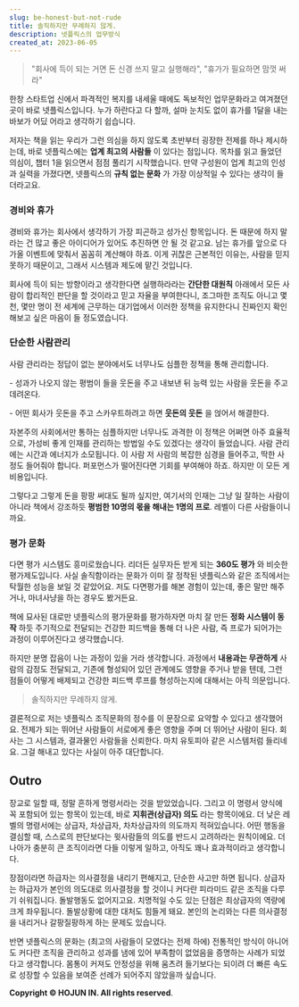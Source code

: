 ```yaml
---
slug: be-honest-but-not-rude
title: 솔직하지만 무례하지 않게.
description: 넷플릭스의 업무방식
created_at: 2023-06-05
---
```


> "회사에 득이 되는 거면 돈 신경 쓰지 말고 실행해라", "휴가가 필요하면 맘껏 써라"

한창 스타트업 신에서 파격적인 복지를 내세울 때에도 독보적인 업무문화라고 여겨졌던 곳이 바로 넷플릭스입니다. 누가 하란다고 다 할까, 설마
눈치도 없이 휴가를 1달을 내는 바보가 어딨 어라고 생각하기 쉽습니다.

저자는 책을 읽는 우리가 그런 의심을 하지 않도록 초반부터 굉장한 전제를 하나 제시하는데, 바로 넷플릭스에는 **업계 최고의 사람들** 이
있다는 점입니다. 목차를 읽고 들었던 의심이, 챕터 1을 읽으면서 점점 풀리기 시작했습니다. 만약 구성원이 업계 최고의 인성과 실력을
가졌다면, 넷플릭스의 **규칙 없는 문화** 가 가장 이상적일 수 있다는 생각이 들더라고요.

### 경비와 휴가

경비와 휴가는 회사에서 생각하기 가장 피곤하고 성가신 항목입니다. 돈 때문에 하지 말라는 건 많고 좋은 아이디어가 있어도 추진하면 안 될 것
같고요. 남는 휴가를 앞으로 다가올 이벤트에 맞춰서 꼼꼼히 계산해야 하죠. 이게 귀찮은 근본적인 이유는, 사람을 믿지 못하기 때문이고,
그래서 시스템과 제도에 맡긴 것입니다.

회사에 득이 되는 방향이라고 생각한다면 실행하라라는 **간단한 대원칙** 아래에서 모든 사람이 합리적인 판단을 할 것이라고 믿고 자율을
부여한다니, 조그마한 조직도 아니고 몇천, 몇만 명이 전 세계에 근무하는 대기업에서 이러한 정책을 유지한다니 진짜인지 확인해보고 싶은 마음이
들 정도였습니다.

### 단순한 사람관리

사람 관리라는 정답이 없는 분야에서도 너무나도 심플한 정책을 통해 관리합니다.

\- 성과가 나오지 않는 평범이 들을 웃돈을 주고 내보낸 뒤 능력 있는 사람을 웃돈을 주고 데려온다.

\- 어떤 회사가 웃돈을 주고 스카우트하려고 하면 **웃돈의 웃돈** 을 얹어서 해결한다.

자본주의 사회에서만 통하는 심플하지만 너무나도 과격한 이 정책은 어쩌면 아주 효율적으로, 가성비 좋게 인재를 관리하는 방법일 수도 있겠다는
생각이 들었습니다. 사람 관리에는 시간과 에너지가 소모됩니다. 이 사람 저 사람의 복잡한 심경을 들어주고, 딱한 사정도 들어줘야 합니다.
퍼포먼스가 떨어진다면 기회를 부여해야 하죠. 하지만 이 모든 게 비용입니다.

그렇다고 그렇게 돈을 팡팡 써대도 될까 싶지만, 여기서의 인재는 그냥 일 잘하는 사람이 아니라 책에서 강조하듯 **평범한 10명의 몫을
해내는 1명의 프로**. 레벨이 다른 사람들이니까요.

### 평가 문화

다면 평가 시스템도 흥미로웠습니다. 리더든 실무자든 받게 되는 **360도 평가** 와 비슷한 평가제도입니다. 사실 솔직함이라는 문화가 이미
잘 정착된 넷플릭스와 같은 조직에서는 탁월한 성능을 보일 것 같았어요. 저도 다면평가를 해본 경험이 있는데, 좋은 말만 해주거나, 마녀사냥을
하는 경우도 봤거든요.

책에 묘사된 대로만 넷플릭스의 평가문화를 평가하자면 마치 잘 만든 **정화 시스템이 동작** 하듯 주기적으로 전달되는 건강한 피드백을 통해
더 나은 사람, 즉 프로가 되어가는 과정이 이루어진다고 생각했습니다.

하지만 분명 잡음이 나는 과정이 있을 거라 생각합니다. 과정에서 **내용과는 무관하게** 사람의 감정도 전달되고, 기존에 형성되어 있던
관계에도 영향을 주거나 받을 텐데, 그런 점들이 어떻게 배제되고 건강한 피드백 루프를 형성하는지에 대해서는 아직 의문입니다.

> 솔직하지만 무례하지 않게.

결론적으로 저는 넷플릭스 조직문화의 정수를 이 문장으로 요약할 수 있다고 생각했어요. 전제가 되는 뛰어난 사람들이 서로에게 좋은 영향을 주며
더 뛰어난 사람이 된다. 회사는 그 시스템과, 결과물인 사람들을 신뢰한다. 마치 유토피아 같은 시스템처럼 들리네요. 그걸 해내고 있다는
사실이 아주 대단합니다.

## Outro

장교로 일할 때, 정말 흔하게 명령서라는 것을 받았었습니다. 그리고 이 명령서 양식에 꼭 포함되어 있는 항목이 있는데, 바로
**지휘관(상급자) 의도** 라는 항목이에요. 더 낮은 레벨의 명령서에는 상급자, 차상급자, 차차상급자의 의도까지 적혀있습니다. 어떤 행동을
결심할 때, 스스로의 판단보다는 윗사람들의 의도를 반드시 고려하라는 원칙이에요. 더 나아가 충분히 큰 조직이라면 다들 이렇게 일하고, 아직도
꽤나 효과적이라고 생각합니다.

장점이라면 하급자는 의사결정을 내리기 편해지고, 단순한 사고만 하면 됩니다. 상급자는 하급자가 본인의 의도대로 의사결정을 할 것이니 커다란
피라미드 같은 조직을 다루기 쉬워집니다. 돌발행동도 없어지고요. 치명적일 수도 있는 단점은 최상급자의 역량에 크게 좌우됩니다. 돌발상황에
대한 대처도 힘들게 돼요. 본인의 논리와는 다른 의사결정을 내리거나 갈팡질팡하게 하는 문제도 있습니다.

반면 넷플릭스의 문화는 (최고의 사람들이 모였다는 전제 하에) 전통적인 방식이 아니어도 커다란 조직을 관리하고 성과를 냄에 있어 부족함이
없었음을 증명하는 사례가 되었다고 생각합니다. 몸통이 커져도 안정성을 위해 움츠려 들기보다는 되이려 더 빠른 속도로 성장할 수 있음을 보여준
선례가 되어주지 않았을까 싶습니다.

**Copyright © HOJUN IN. All rights reserved**.
